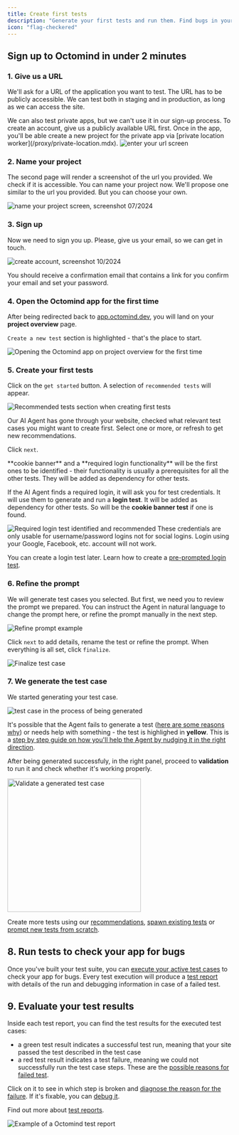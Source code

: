 ```yaml
---
title: Create first tests
description: "Generate your first tests and run them. Find bugs in your app before your users do."
icon: "flag-checkered"
---
```


## Sign up to Octomind in under 2 minutes

### 1. Give us a URL

We'll ask for a URL of the application you want to test. The URL has to be publicly accessible. We can test both in staging and in production, as long as we can access the site.

<info>
  We can also test private apps, but we can't use it in our sign-up process. To
  create an account, give us a publicly available URL first. Once in the app,
  you'll be able create a new project for the private app via [private location
  worker](/proxy/private-location.mdx).
</info>

<Frame caption="First page of the setup flow - link to your website, screenshot 10/2024">
  <img src="/images/setup/setup-1-url.png" alt="enter your url screen" />
</Frame>

### 2. Name your project

The second page will render a screenshot of the url you provided. We check if it is accessible. You can name your project now. We'll propose one similar to the url you provided.
But you can choose your own.

<Frame caption="Second page of the setup flow: Name your project, screenshot 07/2024">
  <img
    src="/images/setup/setup-2-project.png"
    alt="name your project screen, screenshot 07/2024"
  />
</Frame>

<div class="mt-8" />

### 3. Sign up

Now we need to sign you up. Please, give us your email, so we can get in touch.

<Frame caption="Third page of the setup flow - create account, screenshot 10/2024">
  <img
    src="/images/setup/setup-3-create-account.png"
    alt="create account, screenshot 10/2024"
  />
</Frame>

You should receive a confirmation email that contains a link for you confirm your email and set your password.

### 4. Open the Octomind app for the first time

After being redirected back to [app.octomind.dev](https://app.octomind.dev/), you will land on your **project overview** page.

`Create a new test` section is highlighted - that's the place to start.

<Frame caption="Project overview page after sign-up, 07/2025">
  <img
    src="/images/get-started/open-first.png"
    alt="Opening the Octomind app on project overview for the first time"
  />
</Frame>

### 5. Create your first tests

Click on the `get started` button. A selection of `recommended tests` will appear.

<Frame caption="Recommended tests section, 07/2025">
  <img
    src="/images/get-started/recommended-tests.png"
    alt="Recommended tests section when creating first tests"
  />
</Frame>

Our AI Agent has gone through your website, checked what relevant test cases you might want to create first. Select one or more, or refresh to get new recommendations.

Click `next`.

<info>
  **cookie banner** and a **required login functionality** will be the first
  ones to be identified - their functionality is usually a prerequisites for all
  the other tests. They will be added as dependency for other tests.
</info>

If the AI Agent finds a required login, it will ask you for test credentials. It will use them to generate and run a **login test**. It will be added as dependency for other tests. So will be the **cookie banner test** if one is found.

<Frame caption="Required login test identified and recommended, 07/2025">
  <img
    src="/images/get-started/login-test-recommended.png"
    alt="Required login test identified and recommended"
  />
</Frame>

<Warning>
These credentials are only usable for username/password logins not for social logins. Login using your Google, Facebook, etc. account will not work.

</Warning>

You can create a login test later. Learn how to create a [pre-prompted login test](/build-tests/prompt-agent#pre-prompted-login-test).

### 6. Refine the prompt

We will generate test cases you selected. But first, we need you to review the prompt we prepared. You can instruct the Agent in natural language to change the prompt here, or refine the prompt manually in the next step.

<Frame caption="Refine prompt example, 07/2025">
  <img
    src="/images/get-started/refine-prompt.png"
    alt="Refine prompt example"
  />
</Frame>

Click `next` to add details, rename the test or refine the prompt. When everything is all set, click `finalize`.

<Frame caption="Finalize test case, 07/2025">
  <img src="/images/get-started/finalize-test.png" alt="Finalize test case" />
</Frame>

### 7. We generate the test case

We started generating your test case.

<Frame caption="Test is being generated, 07/2025">
  <img
    src="/images/get-started/generation-ongoing.png"
    alt="test case in the process of being generated"
  />
</Frame>

It's possible that the Agent fails to generate a test ([here are some reasons why](/guides/agent-fails)) or needs help with something - the test is highlighed in **yellow**. This is a [step by step guide on how you'll help the Agent by nudging it in the right direction](/guides/help-agent-succeed).

After being generated successfuly, in the right panel, proceed to **validation** to run it and check whether it's working properly.

<Frame caption="validate a generated test case, 07/2025">
  <img
    src="/images/get-started/validate.png"
    alt="Validate a generated test case"
    width="300"
  />
</Frame>

Create more tests using our [recommendations](/build-tests/recommended-tests), [spawn existing tests](/build-tests/recommended-tests#spawning-from-existing-test-cases) or [prompt new tests from scratch](/build-tests/prompt-agent).

## 8. Run tests to check your app for bugs

Once you've built your test suite, you can [execute your active test cases](/get-started/execute-tests) to check your app for bugs. Every test execution will produce a [test report](/manage-tests/test-reports) with details of the run and debugging information in case of a failed test.

## 9. Evaluate your test results

Inside each test report, you can find the test results for the executed test cases:

- a green test result indicates a successful test run, meaning that your site passed the test described in the test case
- a red test result indicates a test failure, meaning we could not successfully run the test case steps. These are the [possible reasons for failed test](/maintain-tests/why-tests-fail).

Click on it to see in which step is broken and [diagnose the reason for the failure](/maintain-tests/inspect-broken-tests). If it's fixable, you can [debug it](/maintain-tests/inspect-broken-tests#what-to-do-next%3F-how-to-i-fix-the-test%3F).

Find out more about [test reports](/manage-tests/test-reports).

<Frame caption="Example of a Octomind test report, 05/2025">
  <img
    src="/images/manage/test-report.png"
    alt="Example of a Octomind test report"
  />
</Frame>
